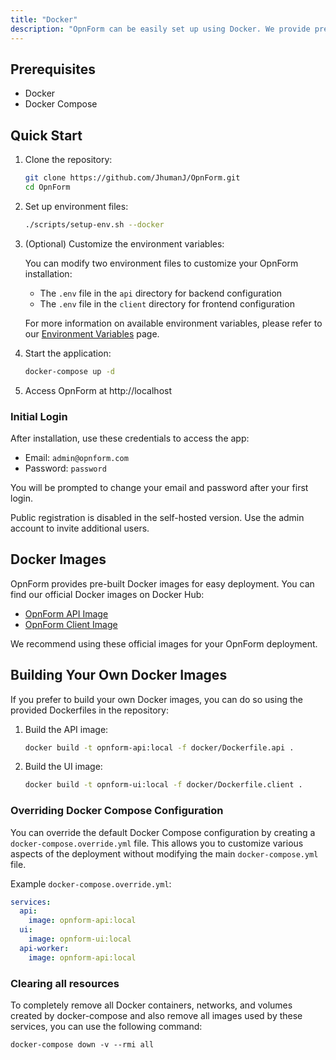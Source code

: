```yaml
---
title: "Docker"
description: "OpnForm can be easily set up using Docker. We provide pre-built images on Docker Hub, which is the recommended method for most users."
---
```



<CloudVersion/>

## Prerequisites

- Docker
- Docker Compose

## Quick Start

1. Clone the repository:

   ```bash
   git clone https://github.com/JhumanJ/OpnForm.git
   cd OpnForm
   ```

2. Set up environment files:

   ```bash
   ./scripts/setup-env.sh --docker
   ```

3. (Optional) Customize the environment variables:
   
   You can modify two environment files to customize your OpnForm installation:
   - The `.env` file in the `api` directory for backend configuration
   - The `.env` file in the `client` directory for frontend configuration

   For more information on available environment variables, please refer to our [Environment Variables](/configuration/environment-variables) page.

4. Start the application:

   ```bash
   docker-compose up -d
   ```

5. Access OpnForm at http://localhost


### Initial Login

After installation, use these credentials to access the app:

-   Email: `admin@opnform.com`
-   Password: `password`

You will be prompted to change your email and password after your first login.

<Note>Public registration is disabled in the self-hosted version. Use the admin account to invite additional users.</Note>

## Docker Images

OpnForm provides pre-built Docker images for easy deployment. You can find our official Docker images on Docker Hub:

- [OpnForm API Image](https://hub.docker.com/r/jhumanj/opnform-api)
- [OpnForm Client Image](https://hub.docker.com/r/jhumanj/opnform-client)

We recommend using these official images for your OpnForm deployment.


## Building Your Own Docker Images

If you prefer to build your own Docker images, you can do so using the provided Dockerfiles in the repository:

1. Build the API image:
   ```bash
   docker build -t opnform-api:local -f docker/Dockerfile.api .
   ```

2. Build the UI image:
   ```bash
   docker build -t opnform-ui:local -f docker/Dockerfile.client .
   ```

### Overriding Docker Compose Configuration

You can override the default Docker Compose configuration by creating a `docker-compose.override.yml` file. This allows you to customize various aspects of the deployment without modifying the main `docker-compose.yml` file.

Example `docker-compose.override.yml`:

```yaml
services:
  api:
    image: opnform-api:local
  ui:
    image: opnform-ui:local
  api-worker:
    image: opnform-api:local
```


### Clearing all resources

To completely remove all Docker containers, networks, and volumes created by docker-compose and also remove all images used by these services, you can use the following command:

```
docker-compose down -v --rmi all
```
